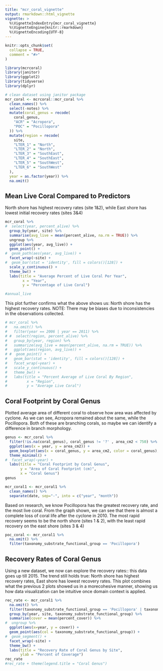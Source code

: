 ```yaml
---
title: "mcr_coral_vignette"
output: rmarkdown::html_vignette
vignette: >
  %\VignetteIndexEntry{mcr_coral_vignette}
  %\VignetteEngine{knitr::rmarkdown}
  %\VignetteEncoding{UTF-8}
---
```


```r
knitr::opts_chunk$set(
  collapse = TRUE,
  comment = "#>"
)
```

```r
library(mcrcoral)
library(janitor)
library(ggplot2)
library(tidyverse)
library(dplyr)
```

```r
# clean dataset using janitor package
mcr_coral <- mcrcoral::mcr_coral %>%
  clean_names() %>%
  select(-notes) %>%
  mutate(coral_genus = recode(
    coral_genus,
    "ACR" = "Acropora",
    "POC" = "Pocillopora"
  )) %>%
  mutate(region = recode(
    site,
    "LTER_1" = "North",
    "LTER_2" = "North",
    "LTER_3" = "SouthEast",
    "LTER_4" = "SouthEast",
    "LTER_5" = "SouthWest",
    "LTER_6" = "SouthWest"
  ),
  year = as.factor(year)) %>%
  na.omit()

```

## Mean Live Coral Compared to Predictors
North shore has highest recovery rates (site 1&2), while East shore has lowest initial recovery rates (sites 3&4)
```r
mcr_coral %>%
#  select(year, percent_alive) %>%
  group_by(year, site) %>%
  summarise(avg_live = mean(percent_alive, na.rm = TRUE)) %>%
  ungroup %>%
  ggplot(aes(year, avg_live)) +
  geom_point() + 
#  geom_path(aes(year, avg_live)) +
  facet_wrap(~site) +
#  geom_bar(stat = 'identity', fill = colors()[128]) + 
  scale_y_continuous() + 
  theme_bw() + 
  labs(title = "Average Percent of Live Coral Per Year", 
        x = "Year", 
        y = "Percentage of Live Coral")  

#annual_live
```
This plot further confirms what the above shows us: North shore has the highest recovery rates.
NOTE: There may be biases due to inconsistencies in the observations collected.
```r
# mcr_coral %>%
#   na.omit() %>%
#   filter(year == 2006 | year == 2011) %>%
# #  select(region, percent_alive) %>%
#   group_by(year, region) %>%
#   summarize(avg_live = mean(percent_alive, na.rm = TRUE)) %>%
#   ggplot(aes(region, avg_live)) +
# #  geom_point() +
#   geom_bar(stat = 'identity', fill = colors()[128]) + 
#   facet_wrap(~year) + 
#   scale_y_continuous() + 
#   theme_bw() + 
#   labs(title = "Percent Average of Live Coral By Region", 
#         x = "Region", 
#         y = "Average Live Coral")
```


## Coral Footprint by Coral Genus
Plotted average area of different coral to observe how area was affected by cyclone. As we can see, Acropora remained about the same, while the Pocillopora. Both of these are branching corals, so maybe we can identify a difference in branch morphology. 
```r
genus <- mcr_coral %>%
  filter(!is.na(coral_genus), coral_genus != '?' , area_cm2 < 750) %>%
  ggplot(aes(x = year, y = area_cm2)) +
  geom_boxplot(aes(x = coral_genus, y = area_cm2, color = coral_genus), alpha = 0.8, width = 0.5) +
  theme_minimal() + 
#  facet_wrap(~year) +
  labs(title = "Coral Footprint by Coral Genus",
       y = "Area of Coral Footprint (cm)",
       x = "Coral Genus")
genus
```

```r
mcr_coral1 <- mcr_coral1 %>%
  clean_names() %>%
  separate(date, sep="-", into = c("year", "month"))
```

Based on research, we know Pocillopora has the greatest recovery rate, and the most live coral. From the graph shown, we can see that there is almost a complete loss of coral life after the cyclone in 2010. The most rapid recovery seems to be the north shore (sites 1 & 2), with the least rapid recovery on the east shore (sites 3 & 4)

```r
poc_coral <- mcr_coral1 %>%
  na.omit() %>%
  filter(taxonomy_substrate_functional_group == 'Pocillopora')
```
## Recovery Rates of Coral Genus
Using a new dataset, we now can explore the recovery rates:: this data goes up till 2015. The trend still holds true: North shore has highest recovery rates, East shore has lowest recovery rates. This plot combines what the previous 2 plots showed us in a morecohesive manner, showing us how data visualization can be intuitive once domain context is applied. 
```r
rec_rate <- mcr_coral1 %>%
  na.omit() %>%
  filter(taxonomy_substrate_functional_group == 'Pocillopora' | taxonomy_substrate_functional_group == 'Acropora') %>%
  group_by(year, site, taxonomy_substrate_functional_group) %>%
  summarise(cover = mean(percent_cover)) %>%
#  ungroup %>%
  ggplot(aes(x=year, y = cover)) +
  geom_point(aes(col = taxonomy_substrate_functional_group)) +
#  geom_segment() +
  facet_wrap(~site) + 
  theme_bw() +
  labs(title = "Recovery Rate of Coral Genus by Site",
       ylab = "Percent of Coverage")
rec_rate
#rec_rate + theme(legend.title = "Coral Genus")
```







